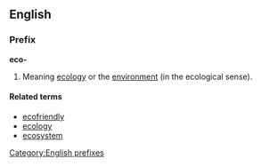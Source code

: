 ==English==
===Prefix===
'''eco-'''

#Meaning [[ecology]] or the [[environment]] (in the ecological sense).

====Related terms====
*[[ecofriendly]]
*[[ecology]]
*[[ecosystem]]

[[Category:English prefixes]]